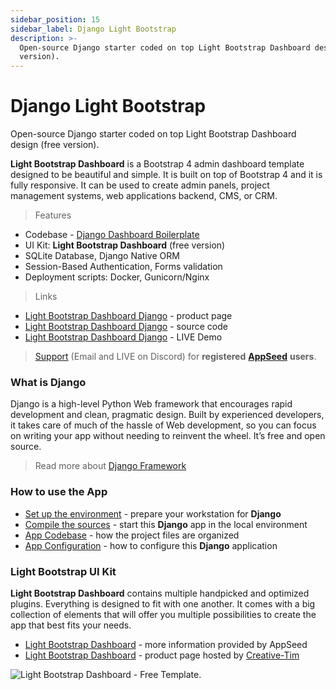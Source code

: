 ```yaml
---
sidebar_position: 15
sidebar_label: Django Light Bootstrap
description: >-
  Open-source Django starter coded on top Light Bootstrap Dashboard design (free
  version).
---
```


# Django Light Bootstrap

<SubHeading> Open-source Django starter coded on top Light Bootstrap Dashboard design (free version).</SubHeading>

**Light Bootstrap Dashboard** is a Bootstrap 4 admin dashboard template designed to be beautiful and simple. It is built on top of Bootstrap 4 and it is fully responsive. It can be used to create admin panels, project management systems, web applications backend, CMS, or CRM.

> Features

- Codebase - [Django Dashboard Boilerplate](../../boilerplate-code/django-dashboard.md)
- UI Kit: **Light Bootstrap Dashboard** (free version) &#x20;
- SQLite Database, Django Native ORM
- Session-Based Authentication, Forms validation
- Deployment scripts: Docker, Gunicorn/Nginx&#x20;

> Links

- [Light Bootstrap Dashboard Django](https://appseed.us/admin-dashboards/django-dashboard-light) - product page
- [Light Bootstrap Dashboard Django](https://github.com/app-generator/django-dashboard-light-bootstrap) - source code
- [Light Bootstrap Dashboard Django](https://django-light-bootstrap.appseed-srv1.com/) - LIVE Demo&#x20;

> [Support](https://appseed.us/support) (Email and LIVE on Discord) for **registered** [**AppSeed**](https://appseed.us/) **users**.

###

### What is Django

Django is a high-level Python Web framework that encourages rapid development and clean, pragmatic design. Built by experienced developers, it takes care of much of the hassle of Web development, so you can focus on writing your app without needing to reinvent the wheel. It’s free and open source.

> Read more about [Django Framework](../../content/what-is/django.md)

### How to use the App

- [Set up the environment](../../boilerplate-code/django-dashboard.md#environment-1) - prepare your workstation for **Django**
- [Compile the sources](../../boilerplate-code/django-dashboard.md#build-the-app-1) - start this **Django** app in the local environment
- [App Codebase](../../boilerplate-code/django-dashboard.md#app-codebase) - how the project files are organized
- [App Configuration](../../boilerplate-code/django-dashboard.md#app-configuration) - how to configure this **Django** application

### Light Bootstrap UI Kit

**Light Bootstrap Dashboard** contains multiple handpicked and optimized plugins. Everything is designed to fit with one another. It comes with a big collection of elements that will offer you multiple possibilities to create the app that best fits your needs.

- [Light Bootstrap Dashboard](../../content/bootstrap-template/light-bootstrap-dashboard.md) - more information provided by AppSeed
- [Light Bootstrap Dashboard](https://bit.ly/2ZEXOU3) - product page hosted by [Creative-Tim](../../content/partners/creative-tim.md)

![Light Bootstrap Dashboard - Free Template.](../../../static/assets/light-bootstrap-dashboard.jpg)
